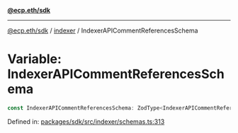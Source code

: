 [**@ecp.eth/sdk**](../../index.mdx)

***

[@ecp.eth/sdk](/sdk-reference/index.mdx) / [indexer](/sdk-reference/indexer/index.mdx) / IndexerAPICommentReferencesSchema

# Variable: IndexerAPICommentReferencesSchema

```ts
const IndexerAPICommentReferencesSchema: ZodType<IndexerAPICommentReferencesSchemaInputType>;
```

Defined in: [packages/sdk/src/indexer/schemas.ts:313](https://github.com/ecp-eth/comments-monorepo/blob/main/packages/sdk/src/indexer/schemas.ts#L313)
